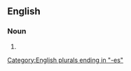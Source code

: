 ==English==

===Noun===
{{head|en|noun form}}

# {{plural of|en|abrasiveness}}

[[Category:English plurals ending in "-es"]]